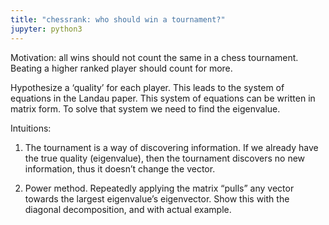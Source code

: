 ```yaml
---
title: "chessrank: who should win a tournament?"
jupyter: python3
---
```


Motivation: all wins should not count the same in a chess tournament. Beating a higher ranked player should count for more.

Hypothesize a 'quality' for each player. This leads to the system of equations in the Landau paper. This system of equations can be written in matrix form. To solve that system we need to find the eigenvalue.

Intuitions:

1. The tournament is a way of discovering information. If we already have the true quality (eigenvalue), then the tournament discovers no new information, thus it doesn't change the vector.

2. Power method. Repeatedly applying the matrix "pulls" any vector towards the largest eigenvalue's eigenvector. Show this with the diagonal decomposition, and with actual example.

